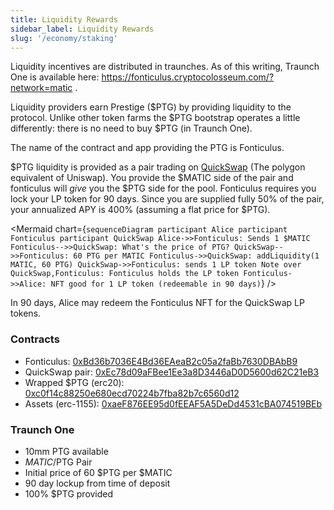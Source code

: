 ```yaml
---
title: Liquidity Rewards
sidebar_label: Liquidity Rewards
slug: '/economy/staking'
---
```


Liquidity incentives are distributed in traunches. As of this writing, Traunch One is available here: https://fonticulus.cryptocolosseum.com/?network=matic .

Liquidity providers earn Prestige ($PTG) by providing liquidity to the protocol. Unlike other token farms the $PTG bootstrap operates a little differently: there is no need to buy $PTG (in Traunch One).

The name of the contract and app providing the PTG is Fonticulus.

$PTG liquidity is provided as a pair trading on [QuickSwap](https://info.quickswap.exchange/pair/0xEc78d09aFBee1Ee3a8D3446aD0D5600d62C21eB3) (The polygon equivalent of Uniswap). You provide the $MATIC side of the pair and fonticulus will *give* you the $PTG side for the pool. Fonticulus requires you lock your LP token for 90 days. Since you are supplied fully 50% of the pair, your annualized APY is 400% (assuming a flat price for $PTG).

<Mermaid chart={`
sequenceDiagram
    participant Alice
    participant Fonticulus
    participant QuickSwap
    Alice->>Fonticulus: Sends 1 $MATIC
    Fonticulus-->>QuickSwap: What's the price of PTG?
    QuickSwap-->>Fonticulus: 60 PTG per MATIC
    Fonticulus->>QuickSwap: addLiquidity(1 MATIC, 60 PTG)
    QuickSwap->>Fonticulus: sends 1 LP token
    Note over QuickSwap,Fonticulus: Fonticulus holds the LP token
    Fonticulus->>Alice: NFT good for 1 LP token (redeemable in 90 days)
`} />

In 90 days, Alice may redeem the Fonticulus NFT for the QuickSwap LP tokens.

### Contracts

* Fonticulus: [0xBd36b7036E4Bd36EAeaB2c05a2faBb7630DBAbB9](https://explorer-mainnet.maticvigil.com/address/0xBd36b7036E4Bd36EAeaB2c05a2faBb7630DBAbB9)
* QuickSwap pair: [0xEc78d09aFBee1Ee3a8D3446aD0D5600d62C21eB3](https://info.quickswap.exchange/pair/0xEc78d09aFBee1Ee3a8D3446aD0D5600d62C21eB3)
* Wrapped $PTG (erc20): [0xc0f14c88250e680ecd70224b7fba82b7c6560d12](https://explorer-mainnet.maticvigil.com/address/0xc0f14C88250E680eCd70224B7fBa82b7C6560d12)
* Assets (erc-1155): [0xaeF876EE95d0fEEAF5A5DeDd4531cBA074519BEb](https://explorer-mainnet.maticvigil.com/address/0xaeF876EE95d0fEEAF5A5DeDd4531cBA074519BEb/transactions)

### Traunch One

* 10mm PTG available
* $MATIC/$PTG Pair
* Initial price of 60 $PTG per $MATIC
* 90 day lockup from time of deposit
* 100% $PTG provided
